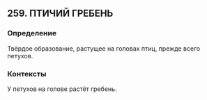 ## 259. ПТИЧИЙ ГРЕБЕНЬ
### Определение
Твёрдое образование, растущее на головах птиц, прежде всего петухов.

### Контексты
У петухов на голове растёт гребень.

